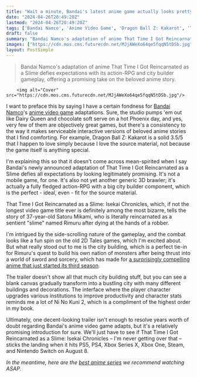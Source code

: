```yaml
---
title: "Wait a minute, Bandai's latest anime game actually looks pretty good: a console and PC action-RPG city builder based on one of the best video gamey anime in years"
date: "2024-04-26T20:49:20Z"
lastmod: "2024-04-26T20:49:20Z"
tags: ['Bandai Namco', 'Anime Video Game', 'Dragon Ball Z: Kakarot', 'That Time I Got Reincarnated as a Slime', 'That Time I Got Reincarnated as a Slime: Isekai Chronicles', 'Satoru Mikami', 'Rimuru', 'Ni No Kuni 2']
draft: false
summary: "Bandai Namco's adaptation of anime That Time I Got Reincarnated as a Slime defies expectations with its action-RPG and city builder gameplay, offering a promising take on the beloved anime story."
images: ["https://cdn.mos.cms.futurecdn.net/MJjAWeXo64qe5fqqN5tDSb.jpg"]
layout: PostSimple
---
```

> Bandai Namco's adaptation of anime That Time I Got Reincarnated as a Slime defies expectations with its action-RPG and city builder gameplay, offering a promising take on the beloved anime story.


        <img alt="Cover" src="https://cdn.mos.cms.futurecdn.net/MJjAWeXo64qe5fqqN5tDSb.jpg"/>
        
I want to preface this by saying I have a certain fondness for [Bandai Namco](https://www.gamesradar.com/tag/bandai-namco/)'s [anime video game](https://www.gamesradar.com/best-anime-games/) adaptations. Sure, the studio pumps 'em out like Dairy Queen and chocolate soft serve on a hot Phoenix day, and yes, very few of them are objectively great games, but there's a consistency to the way it makes serviceable interactive versions of beloved anime stories that I find comforting. For example, Dragon Ball Z: Kakarot is a solid 3.5/5 that I happen to love simply because I love the source material, not because the game itself is anything special.

I'm explaining this so that it doesn't come across mean-spirited when I say Bandai's newly announced adaptation of That Time I Got Reincarnated as a Slime defies all expectations by looking legitimately promising. It's not a mobile game, for one. It's also not yet another generic 3D brawler; it's actually a fully fledged action-RPG with a big city builder component, which is the perfect - ideal, even - fit for the source material.

That Time I Got Reincarnated as a Slime: Isekai Chronicles, which, if not the longest video game title ever is definitely among the most bizarre, tells the story of 37-year-old Satoru Mikami, who is literally reincarnated as a sentient "slime" named Rimuru after dying at the hands of a robber.

I'm intrigued by the side-scrolling nature of the gameplay, and the combat looks like a fun spin on the old 2D Tales games, which I'm excited about. But what really stood out to me is the city building, which is a perfect tie-in for Rimuru's quest to build his own nation of monsters after being thrust into a world of sword and sorcery, which has made for [a surprisingly compelling anime that just started its third season](https://www.gamesradar.com/that-time-i-got-reincarnated-as-a-slime-season-3-final-trailer/). 

The trailer doesn't show all that much city building stuff, but you can see a blank canvas gradually transform into a bustling city with many different buildings and decorations. The interface where the player character upgrades various institutions to improve productivity and character stats reminds me a lot of Ni No Kuni 2, which is a compliment of the highest order in my book.

Ultimately, one decent-looking trailer isn't enough to resolve years worth of doubt regarding Bandai's anime video game adapts, but it's a relatively promising introduction for sure. We'll just have to see if That Time I Got Reincarnated as a Slime: Isekai Chronicles – I'm never getting over that – sticks the landing when it hits PS5, PS4, Xbox Series X, Xbox One, Steam, and Nintendo Switch on August 8.

*In the meantime, here are the *[<em>best anime series</em>](https://www.gamesradar.com/best-anime/)* we recommend watching ASAP.*
        